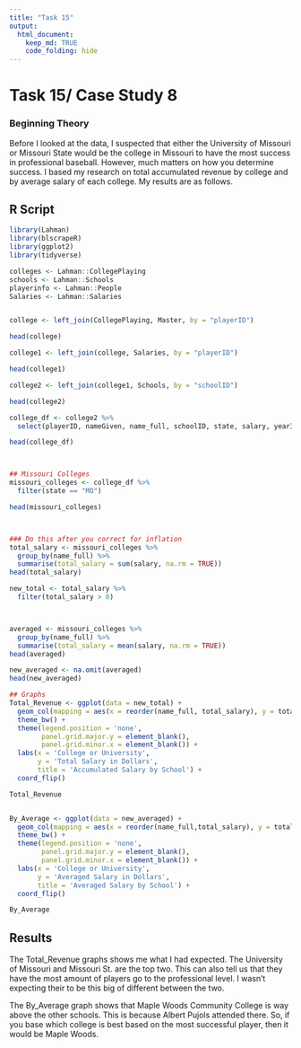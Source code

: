 ```yaml
---
title: "Task 15"
output: 
  html_document:
    keep_md: TRUE
    code_folding: hide
---
```

# Task 15/ Case Study 8

### Beginning Theory
Before I looked at the data, I suspected that either the University of Missouri or Missouri State would be the college in Missouri to have the most success in professional baseball. However, much matters on how you determine success. I based my research on total accumulated revenue by college and by average salary of each college. My results are as follows.

## R Script
```r
library(Lahman)
library(blscrapeR)
library(ggplot2)
library(tidyverse)

colleges <- Lahman::CollegePlaying
schools <- Lahman::Schools
playerinfo <- Lahman::People
Salaries <- Lahman::Salaries


college <- left_join(CollegePlaying, Master, by = "playerID")

head(college)

college1 <- left_join(college, Salaries, by = "playerID")

head(college1)

college2 <- left_join(college1, Schools, by = "schoolID")

head(college2)

college_df <- college2 %>% 
  select(playerID, nameGiven, name_full, schoolID, state, salary, yearID.y)

head(college_df)



## Missouri Colleges
missouri_colleges <- college_df %>% 
  filter(state == "MO")

head(missouri_colleges)



### Do this after you correct for inflation
total_salary <- missouri_colleges %>% 
  group_by(name_full) %>% 
  summarise(total_salary = sum(salary, na.rm = TRUE))
head(total_salary)

new_total <- total_salary %>% 
  filter(total_salary > 0)



averaged <- missouri_colleges %>% 
  group_by(name_full) %>% 
  summarise(total_salary = mean(salary, na.rm = TRUE))
head(averaged)

new_averaged <- na.omit(averaged)
head(new_averaged)

## Graphs
Total_Revenue <- ggplot(data = new_total) +
  geom_col(mapping = aes(x = reorder(name_full, total_salary), y = total_salary, fill = name_full)) +
  theme_bw() +
  theme(legend.position = 'none',
        panel.grid.major.y = element_blank(),
        panel.grid.minor.x = element_blank()) +
  labs(x = 'College or University',
       y = 'Total Salary in Dollars',
       title = 'Accumulated Salary by School') +
  coord_flip()

Total_Revenue


By_Average <- ggplot(data = new_averaged) +
  geom_col(mapping = aes(x = reorder(name_full,total_salary), y = total_salary, fill = name_full)) +
  theme_bw() +
  theme(legend.position = 'none',
        panel.grid.major.y = element_blank(),
        panel.grid.minor.x = element_blank()) +
  labs(x = 'College or University',
       y = 'Averaged Salary in Dollars',
       title = 'Averaged Salary by School') +
  coord_flip()

By_Average
```
## Results
The Total_Revenue graphs shows me what I had expected. The University of Missouri and Missouri St. are the top two. This can also tell us that they have the most amount of players go to the professional level. I wasn't expecting their to be this big of different between the two.

The By_Average graph shows that Maple Woods Community College is way above the other schools. This is because Albert Pujols attended there. So, if you base which college is best based on the most successful player, then it would be Maple Woods.
